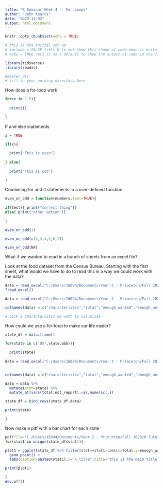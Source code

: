 ```yaml
---
title: "R Seminar Week 4 -- For Loops"
author: "John Kearns"
date: "2023-11-03"
output: html_document
---
```


```r
knitr::opts_chunk$set(echo = TRUE)

# this is the initial set up
# include = FALSE tells R to not show this chunk of code when it knits the page
# echo = TRUE sets it as a default to show the output of code in the final document

library(tidyverse)
library(readxl)

```

```r

#master_dir
# fill in your working directory here

```


How does a for-loop work
```r

for(x in 1:5){
  
  print(i)
  
}

```

If and else statements

```r

x = TRUE

if(x){
  
  print("This is even")
  
} else{
  
  print("This is odd")
  
}


```
Combining for and if statements in a user-defined function
```r

even_or_odd = function(numbers,test=TRUE){
  
if(test){ print("correct thing")}
else{ print("other option")}
  
}

```

```r

even_or_odd(1)

even_or_odd(c(1,3,4,5,6,7))

even_or_odd(NA)

```

What if we wanted to read in a bunch of sheets from an excel file?

Look at the food dataset from the Census Bureau. Starting with the first sheet, what would we have to do to read this in a way we could work with the data?

```r

data = read_excel("C:/Users/16094/Documents/Year 2 - Princeton/Fall 2023/R Tutoring/SPIA_R_Seminars/Week 4/Data/Raw/food1_week62.xlsx")
?read_excel()

```

```r

data = read_excel("C:/Users/16094/Documents/Year 2 - Princeton/Fall 2023/R Tutoring/SPIA_R_Seminars/Week 4/Data/Raw/food1_week62.xlsx",range="A8:G199",col_names=FALSE)

colnames(data) = c("characteristic","total","enough_wanted","enough_not_wanted","sometimes_not_enough","often_not_enough","not_report")

# pick a characteristic we want to visualize


```

How could we use a for-loop to make our life easier?

```r

state_df = data.frame()

for(state in c("US",state.abb)){
  
  print(state)
  
data = read_excel("C:/Users/16094/Documents/Year 2 - Princeton/Fall 2023/R Tutoring/SPIA_R_Seminars/Week 4/Data/Raw/food1_week62.xlsx",range="A8:G199",col_names=FALSE,sheet=state)
  

colnames(data) = c("characteristic","total","enough_wanted","enough_not_wanted","sometimes_not_enough","often_not_enough","not_report")

data = data %>% 
  mutate(stat=state) %>% 
  mutate_at(vars(total:not_report),~as.numeric(.))

state_df = bind_rows(state_df,data)

print(state)

}


```

Now make a pdf with a bar chart for each state

```r
pdf(file="C:/Users/16094/Documents/Year 2 - Princeton/Fall 2023/R Tutoring/SPIA_R_Seminars/Week 4/Charts/state_bar_charts.pdf",height=10,width=10)
for(stat1 in unique(state_df$stat)){

plot1 = ggplot(state_df %>% filter(stat==stat1),aes(x=total,y=enough_wanted)) +
  geom_point() +
  labs(caption=paste0(stat1),x="x title",title="this is the main title")

print(plot1)

}
dev.off()

```

